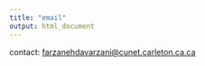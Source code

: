 ```yaml
---
title: "email"
output: html_document
---
```



contact: <a href = "mailto: farzanehdavarzani@cunet.carleton.ca">farzanehdavarzani@cunet.carleton.ca.ca</a>
